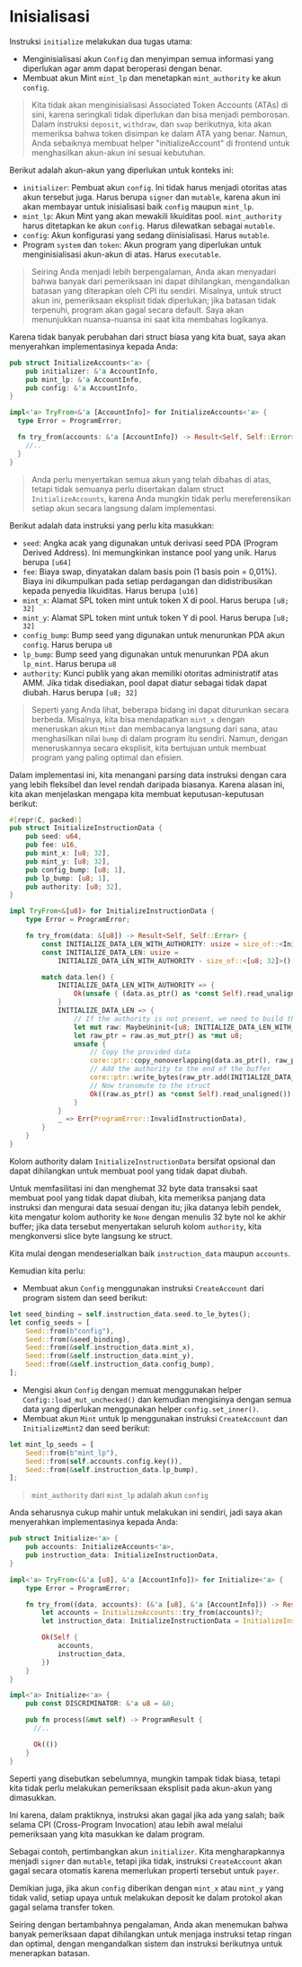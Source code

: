 # Inisialisasi

Instruksi `initialize` melakukan dua tugas utama:
- Menginisialisasi akun `Config` dan menyimpan semua informasi yang diperlukan agar amm dapat beroperasi dengan benar.
- Membuat akun Mint `mint_lp` dan menetapkan `mint_authority` ke akun `config`.

> Kita tidak akan menginisialisasi Associated Token Accounts (ATAs) di sini, karena seringkali tidak diperlukan dan bisa menjadi pemborosan. Dalam instruksi `deposit`, `withdraw`, dan `swap` berikutnya, kita akan memeriksa bahwa token disimpan ke dalam ATA yang benar. Namun, Anda sebaiknya membuat helper "initializeAccount" di frontend untuk menghasilkan akun-akun ini sesuai kebutuhan.

<ArticleSection name="Required Accounts" id="required-accounts" level="h2" />

Berikut adalah akun-akun yang diperlukan untuk konteks ini:
- `initializer`: Pembuat akun `config`. Ini tidak harus menjadi otoritas atas akun tersebut juga. Harus berupa `signer` dan `mutable`, karena akun ini akan membayar untuk inisialisasi baik `config` maupun `mint_lp`.
- `mint_lp`: Akun Mint yang akan mewakili likuiditas pool. `mint_authority` harus ditetapkan ke akun `config`. Harus dilewatkan sebagai `mutable`.
- `config`: Akun konfigurasi yang sedang diinisialisasi. Harus `mutable`.
- Program `system` dan `token`: Akun program yang diperlukan untuk menginisialisasi akun-akun di atas. Harus `executable`.

> Seiring Anda menjadi lebih berpengalaman, Anda akan menyadari bahwa banyak dari pemeriksaan ini dapat dihilangkan, mengandalkan batasan yang diterapkan oleh CPI itu sendiri. Misalnya, untuk struct akun ini, pemeriksaan eksplisit tidak diperlukan; jika batasan tidak terpenuhi, program akan gagal secara default. Saya akan menunjukkan nuansa-nuansa ini saat kita membahas logikanya.

Karena tidak banyak perubahan dari struct biasa yang kita buat, saya akan menyerahkan implementasinya kepada Anda:

```rust
pub struct InitializeAccounts<'a> {
    pub initializer: &'a AccountInfo,
    pub mint_lp: &'a AccountInfo,
    pub config: &'a AccountInfo,
}

impl<'a> TryFrom<&'a [AccountInfo]> for InitializeAccounts<'a> {
  type Error = ProgramError;

  fn try_from(accounts: &'a [AccountInfo]) -> Result<Self, Self::Error> {
    //..
  }
}
```

> Anda perlu menyertakan semua akun yang telah dibahas di atas, tetapi tidak semuanya perlu disertakan dalam struct `InitializeAccounts`, karena Anda mungkin tidak perlu mereferensikan setiap akun secara langsung dalam implementasi.

<ArticleSection name="Instruction Data" id="instruction-data" level="h2" />

Berikut adalah data instruksi yang perlu kita masukkan:
- `seed`: Angka acak yang digunakan untuk derivasi seed PDA (Program Derived Address). Ini memungkinkan instance pool yang unik. Harus berupa `[u64]`
- `fee`: Biaya swap, dinyatakan dalam basis poin (1 basis poin = 0,01%). Biaya ini dikumpulkan pada setiap perdagangan dan didistribusikan kepada penyedia likuiditas. Harus berupa `[u16]`
- `mint_x`: Alamat SPL token mint untuk token X di pool. Harus berupa `[u8; 32]`
- `mint_y`: Alamat SPL token mint untuk token Y di pool. Harus berupa `[u8; 32]`
- `config_bump`: Bump seed yang digunakan untuk menurunkan PDA akun `config`. Harus berupa `u8`
- `lp_bump`: Bump seed yang digunakan untuk menurunkan PDA akun `lp_mint`. Harus berupa `u8`
- `authority`: Kunci publik yang akan memiliki otoritas administratif atas AMM. Jika tidak disediakan, pool dapat diatur sebagai tidak dapat diubah. Harus berupa `[u8; 32]`

> Seperti yang Anda lihat, beberapa bidang ini dapat diturunkan secara berbeda. Misalnya, kita bisa mendapatkan `mint_x` dengan meneruskan akun `Mint` dan membacanya langsung dari sana, atau menghasilkan nilai `bump` di dalam program itu sendiri. Namun, dengan meneruskannya secara eksplisit, kita bertujuan untuk membuat program yang paling optimal dan efisien.

Dalam implementasi ini, kita menangani parsing data instruksi dengan cara yang lebih fleksibel dan level rendah daripada biasanya. Karena alasan ini, kita akan menjelaskan mengapa kita membuat keputusan-keputusan berikut:

```rust
#[repr(C, packed)]
pub struct InitializeInstructionData {
    pub seed: u64,
    pub fee: u16,
    pub mint_x: [u8; 32],
    pub mint_y: [u8; 32],
    pub config_bump: [u8; 1],
    pub lp_bump: [u8; 1],
    pub authority: [u8; 32],
}

impl TryFrom<&[u8]> for InitializeInstructionData {
    type Error = ProgramError;

    fn try_from(data: &[u8]) -> Result<Self, Self::Error> {
        const INITIALIZE_DATA_LEN_WITH_AUTHORITY: usize = size_of::<InitializeInstructionData>();
        const INITIALIZE_DATA_LEN: usize =
            INITIALIZE_DATA_LEN_WITH_AUTHORITY - size_of::<[u8; 32]>();

        match data.len() {
            INITIALIZE_DATA_LEN_WITH_AUTHORITY => {
                Ok(unsafe { (data.as_ptr() as *const Self).read_unaligned() })
            }
            INITIALIZE_DATA_LEN => {
                // If the authority is not present, we need to build the buffer and add it at the end before transmuting to the struct
                let mut raw: MaybeUninit<[u8; INITIALIZE_DATA_LEN_WITH_AUTHORITY]> = MaybeUninit::uninit();
                let raw_ptr = raw.as_mut_ptr() as *mut u8;
                unsafe {
                    // Copy the provided data
                    core::ptr::copy_nonoverlapping(data.as_ptr(), raw_ptr, INITIALIZE_DATA_LEN);
                    // Add the authority to the end of the buffer
                    core::ptr::write_bytes(raw_ptr.add(INITIALIZE_DATA_LEN), 0, 32);
                    // Now transmute to the struct
                    Ok((raw.as_ptr() as *const Self).read_unaligned())
                }
            }
            _ => Err(ProgramError::InvalidInstructionData),
        }
    }
}
```

Kolom authority dalam `InitializeInstructionData` bersifat opsional dan dapat dihilangkan untuk membuat pool yang tidak dapat diubah.

Untuk memfasilitasi ini dan menghemat 32 byte data transaksi saat membuat pool yang tidak dapat diubah, kita memeriksa panjang data instruksi dan mengurai data sesuai dengan itu; jika datanya lebih pendek, kita mengatur kolom authority ke `None` dengan menulis 32 byte nol ke akhir buffer; jika data tersebut menyertakan seluruh kolom `authority`, kita mengkonversi slice byte langsung ke struct.

<ArticleSection name="Instruction Logic" id="instruction-logic" level="h2" />

Kita mulai dengan mendeserialkan baik `instruction_data` maupun `accounts`.

Kemudian kita perlu:
- Membuat akun `Config` menggunakan instruksi `CreateAccount` dari program sistem dan seed berikut:

```rust
let seed_binding = self.instruction_data.seed.to_le_bytes();
let config_seeds = [
    Seed::from(b"config"),
    Seed::from(&seed_binding),
    Seed::from(&self.instruction_data.mint_x),
    Seed::from(&self.instruction_data.mint_y),
    Seed::from(&self.instruction_data.config_bump),
];
```

- Mengisi akun `Config` dengan memuat menggunakan helper `Config::load_mut_unchecked()` dan kemudian mengisinya dengan semua data yang diperlukan menggunakan helper `config.set_inner()`.
- Membuat akun `Mint` untuk lp menggunakan instruksi `CreateAccount` dan `InitializeMint2` dan seed berikut:

```rust
let mint_lp_seeds = [
    Seed::from(b"mint_lp"),
    Seed::from(self.accounts.config.key()),
    Seed::from(&self.instruction_data.lp_bump),
];
```

> `mint_authority` dari `mint_lp` adalah akun `config`

Anda seharusnya cukup mahir untuk melakukan ini sendiri, jadi saya akan menyerahkan implementasinya kepada Anda:

```rust
pub struct Initialize<'a> {
    pub accounts: InitializeAccounts<'a>,
    pub instruction_data: InitializeInstructionData,
}

impl<'a> TryFrom<(&'a [u8], &'a [AccountInfo])> for Initialize<'a> {
    type Error = ProgramError;

    fn try_from((data, accounts): (&'a [u8], &'a [AccountInfo])) -> Result<Self, Self::Error> {
        let accounts = InitializeAccounts::try_from(accounts)?;
        let instruction_data: InitializeInstructionData = InitializeInstructionData::try_from(data)?;

        Ok(Self {
            accounts,
            instruction_data,
        })
    }
}

impl<'a> Initialize<'a> {
    pub const DISCRIMINATOR: &'a u8 = &0;

    pub fn process(&mut self) -> ProgramResult {
      //..

      Ok(())
    }
}
```

<ArticleSection name="Security" id="security" level="h2" />

Seperti yang disebutkan sebelumnya, mungkin tampak tidak biasa, tetapi kita tidak perlu melakukan pemeriksaan eksplisit pada akun-akun yang dimasukkan.

Ini karena, dalam praktiknya, instruksi akan gagal jika ada yang salah; baik selama CPI (Cross-Program Invocation) atau lebih awal melalui pemeriksaan yang kita masukkan ke dalam program.

Sebagai contoh, pertimbangkan akun `initializer`. Kita mengharapkannya menjadi `signer` dan `mutable`, tetapi jika tidak, instruksi `CreateAccount` akan gagal secara otomatis karena memerlukan properti tersebut untuk `payer`.

Demikian juga, jika akun `config` diberikan dengan `mint_x` atau `mint_y` yang tidak valid, setiap upaya untuk melakukan deposit ke dalam protokol akan gagal selama transfer token.

Seiring dengan bertambahnya pengalaman, Anda akan menemukan bahwa banyak pemeriksaan dapat dihilangkan untuk menjaga instruksi tetap ringan dan optimal, dengan mengandalkan sistem dan instruksi berikutnya untuk menerapkan batasan.
